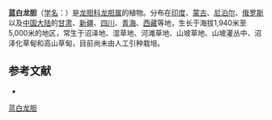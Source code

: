 {{Speciesbox
| name = 蓝白龙胆
| status = 
| status_system = 
| image =
| genus = Gentiana
| species = leucomelaena
| authority = Maxim.
}}

'''蓝白龙胆'''（[[学名|学名]]：{{lang|la|''Gentiana leucomelaena''}}）是[[龙胆科|龙胆科]][[龙胆属|龙胆属]]的植物。分布在[[印度|印度]]、[[蒙古|蒙古]]、[[尼泊尔|尼泊尔]]、[[俄罗斯|俄罗斯]]以及[[中国大陆|中国大陆]]的[[甘肃|甘肃]]、[[新疆|新疆]]、[[四川|四川]]、[[青海|青海]]、[[西藏|西藏]]等地，生长于海拔1,940米至5,000米的地区，常生于沼泽地、湿草地、河滩草地、山坡草地、山坡灌丛中、沼泽化草甸和高山草甸，目前尚未由人工引种栽培。

== 参考文献 ==
<div class="references-small">
* {{cite web| url =http://www.bioinfo.cn/db05/KmzwSpecies.php?action=view&id=9362| title =蓝白龙胆| work =《中国高等植物数据库全库》| publisher =中国科学院微生物研究所| author =昆明植物研究所| accessdate =2009-02-24}}{{dead link|date=2018年4月 |bot=InternetArchiveBot |fix-attempted=yes }}
</div>
{{Taxonbar|from=Q15227471}}

[[Category:龙胆属|蓝白龙胆]]


{{植物小作品}}
